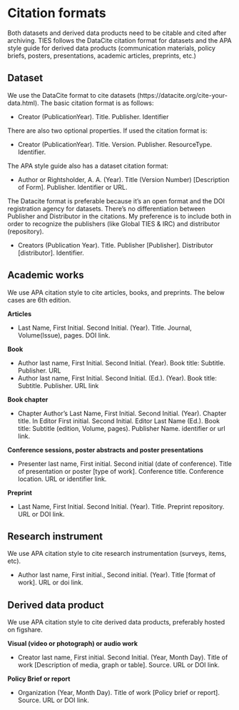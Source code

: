 # Citation formats

Both datasets and derived data products need to be citable and cited after archiving. TIES follows the DataCite citation format for datasets and the APA style guide for derived data products (communication materials, policy briefs, posters, presentations, academic articles, preprints, etc.)

## Dataset

We use the DataCite format to cite datasets (https://datacite.org/cite-your-data.html). The basic citation format is as follows:

- Creator (PublicationYear). Title. Publisher. Identifier

There are also two optional properties. If used the citation format is:

- Creator (PublicationYear). Title. Version. Publisher. ResourceType. Identifier.

The APA style guide also has a dataset citation format:

- Author or Rightsholder, A. A. (Year). Title (Version Number) [Description of Form]. Publisher. Identifier or URL.

The Datacite format is preferable because it’s an open format and the DOI registration agency for datasets. There’s no differentiation between Publisher and Distributor in the citations. My preference is to include both in order to recognize the publishers (like Global TIES & IRC) and distributor (repository).

- Creators (Publication Year). Title. Publisher [Publisher]. Distributor [distributor]. Identifier.

## Academic works

We use APA citation style to cite articles, books, and preprints. The below cases are 6th edition. 

**Articles**

- Last Name, First Initial. Second Initial. (Year). Title. Journal, Volume(Issue), pages. DOI link.

**Book**

- Author last name, First Initial. Second Initial. (Year). Book title: Subtitle. Publisher. URL
- Author last name, First Initial. Second Initial. (Ed.). (Year). Book title: Subtitle. Publisher. URL link

**Book chapter**

- Chapter Author’s Last Name, First Initial. Second Initial. (Year). Chapter title. In Editor First initial. Second  Initial. Editor Last Name (Ed.). Book title: Subtitle (edition, Volume, pages). Publisher Name. identifier or url link.

**Conference sessions, poster abstracts and poster presentations**

- Presenter last name, First initial. Second initial (date of conference). Title of presentation or poster [type of work]. Conference title. Conference location. URL or identifier link.

**Preprint**

- Last Name, First Initial. Second Initial. (Year). Title. Preprint repository. URL or DOI link.

## Research instrument

We use APA citation style to cite research instrumentation (surveys, items, etc).

- Author last name, First initial., Second initial. (Year). Title [format of work]. URL or doi link.

## Derived data product

We use APA citation style to cite derived data products, preferably hosted on figshare. 

**Visual (video or photograph) or audio work**

- Creator last name, First initial. Second Initial. (Year, Month Day). Title of work [Description of media, graph or table]. Source. URL or DOI link.

**Policy Brief or report**

- Organization (Year, Month Day). Title of work [Policy brief or report]. Source. URL or DOI link.
